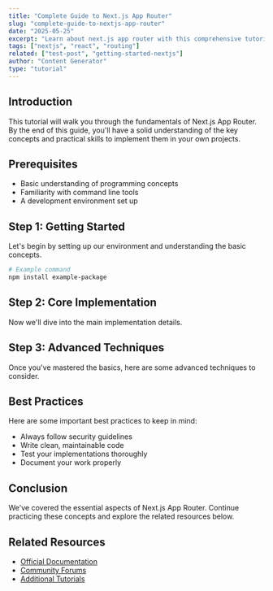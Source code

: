 ```yaml
---
title: "Complete Guide to Next.js App Router"
slug: "complete-guide-to-nextjs-app-router"
date: "2025-05-25"
excerpt: "Learn about next.js app router with this comprehensive tutorial. Discover best practices, implementation strategies, and real-world examples."
tags: ["nextjs", "react", "routing"]
related: ["test-post", "getting-started-nextjs"]
author: "Content Generator"
type: "tutorial"
---
```


## Introduction

This tutorial will walk you through the fundamentals of Next.js App Router. By the end of this guide, you'll have a solid understanding of the key concepts and practical skills to implement them in your own projects.

## Prerequisites

- Basic understanding of programming concepts
- Familiarity with command line tools
- A development environment set up

## Step 1: Getting Started

Let's begin by setting up our environment and understanding the basic concepts.

```bash
# Example command
npm install example-package
```

## Step 2: Core Implementation

Now we'll dive into the main implementation details.

## Step 3: Advanced Techniques

Once you've mastered the basics, here are some advanced techniques to consider.

## Best Practices

Here are some important best practices to keep in mind:

- Always follow security guidelines
- Write clean, maintainable code
- Test your implementations thoroughly
- Document your work properly

## Conclusion

We've covered the essential aspects of Next.js App Router. Continue practicing these concepts and explore the related resources below.

## Related Resources

- [Official Documentation](#)
- [Community Forums](#)
- [Additional Tutorials](#)
